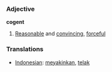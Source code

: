 === Adjective ===

'''cogent'''

# [[Reasonable]] and [[convincing]], [[forceful]]

=== Translations ===
*[[Indonesian]]: [[yakin|meyakinkan]], [[telak]]